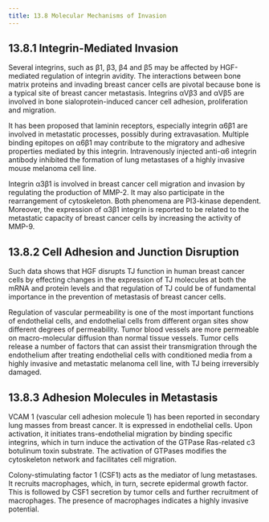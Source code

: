 ```yaml
---
title: 13.8 Molecular Mechanisms of Invasion
---
```



## 13.8.1 Integrin-Mediated Invasion

Several integrins, such as β1, β3, β4 and β5 may be affected by HGF-mediated regulation of integrin avidity. The interactions between bone matrix proteins and invading breast cancer cells are pivotal because bone is a typical site of breast cancer metastasis. Integrins αVβ3 and αVβ5 are involved in bone sialoprotein-induced cancer cell adhesion, proliferation and migration.

It has been proposed that laminin receptors, especially integrin α6β1 are involved in metastatic processes, possibly during extravasation. Multiple binding epitopes on α6β1 may contribute to the migratory and adhesive properties mediated by this integrin. Intravenously injected anti-α6 integrin antibody inhibited the formation of lung metastases of a highly invasive mouse melanoma cell line.

Integrin α3β1 is involved in breast cancer cell migration and invasion by regulating the production of MMP-2. It may also participate in the rearrangement of cytoskeleton. Both phenomena are PI3-kinase dependent. Moreover, the expression of α3β1 integrin is reported to be related to the metastatic capacity of breast cancer cells by increasing the activity of MMP-9.

## 13.8.2 Cell Adhesion and Junction Disruption

Such data shows that HGF disrupts TJ function in human breast cancer cells by effecting changes in the expression of TJ molecules at both the mRNA and protein levels and that regulation of TJ could be of fundamental importance in the prevention of metastasis of breast cancer cells.

Regulation of vascular permeability is one of the most important functions of endothelial cells, and endothelial cells from different organ sites show different degrees of permeability. Tumor blood vessels are more permeable on macro-molecular diffusion than normal tissue vessels. Tumor cells release a number of factors that can assist their transmigration through the endothelium after treating endothelial cells with conditioned media from a highly invasive and metastatic melanoma cell line, with TJ being irreversibly damaged.

## 13.8.3 Adhesion Molecules in Metastasis

VCAM 1 (vascular cell adhesion molecule 1) has been reported in secondary lung masses from breast cancer. It is expressed in endothelial cells. Upon activation, it initiates trans-endothelial migration by binding specific integrins, which in turn induce the activation of the GTPase Ras-related c3 botulinum toxin substrate. The activation of GTPases modifies the cytoskeleton network and facilitates cell migration.

Colony-stimulating factor 1 (CSF1) acts as the mediator of lung metastases. It recruits macrophages, which, in turn, secrete epidermal growth factor. This is followed by CSF1 secretion by tumor cells and further recruitment of macrophages. The presence of macrophages indicates a highly invasive potential.

